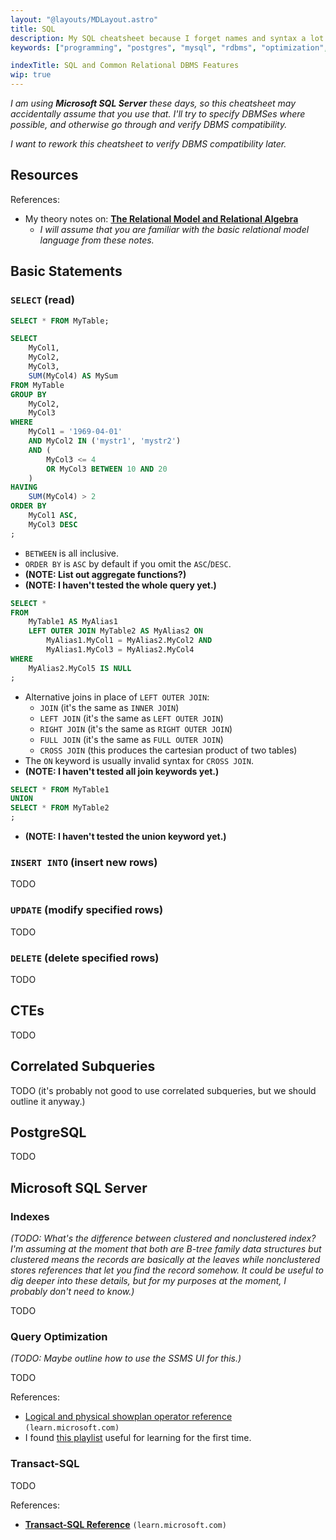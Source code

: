 ```yaml
---
layout: "@layouts/MDLayout.astro"
title: SQL
description: My SQL cheatsheet because I forget names and syntax a lot.
keywords: ["programming", "postgres", "mysql", "rdbms", "optimization", "cheatsheet"]

indexTitle: SQL and Common Relational DBMS Features
wip: true
---
```


*I am using **Microsoft SQL Server** these days, so this cheatsheet may accidentally assume that you use that. I'll try to specify DBMSes where possible, and otherwise go through and verify DBMS compatibility.*

*I want to rework this cheatsheet to verify DBMS compatibility later.*


## Resources

References:

- My theory notes on: [**The Relational Model and Relational Algebra**](/c/notes/databases-relational-model/)
    - *I will assume that you are familiar with the basic relational model language from these notes.*

## Basic Statements

### `SELECT` (read)

```sql
SELECT * FROM MyTable;
```

```sql
SELECT
    MyCol1,
    MyCol2,
    MyCol3,
    SUM(MyCol4) AS MySum
FROM MyTable
GROUP BY
    MyCol2,
    MyCol3
WHERE 
    MyCol1 = '1969-04-01'
    AND MyCol2 IN ('mystr1', 'mystr2')
    AND (
        MyCol3 <= 4
        OR MyCol3 BETWEEN 10 AND 20
    )
HAVING
    SUM(MyCol4) > 2
ORDER BY
    MyCol1 ASC,
    MyCol3 DESC
;
```

- `BETWEEN` is all inclusive.
- `ORDER BY` is `ASC` by default if you omit the `ASC`/`DESC`.
- **(NOTE: List out aggregate functions?)**
- **(NOTE: I haven't tested the whole query yet.)**

```sql
SELECT *
FROM
    MyTable1 AS MyAlias1
    LEFT OUTER JOIN MyTable2 AS MyAlias2 ON
        MyAlias1.MyCol1 = MyAlias2.MyCol2 AND
        MyAlias1.MyCol3 = MyAlias2.MyCol4
WHERE
    MyAlias2.MyCol5 IS NULL
;
```

- Alternative joins in place of `LEFT OUTER JOIN`:
    - `JOIN` (it's the same as `INNER JOIN`)
    - `LEFT JOIN` (it's the same as `LEFT OUTER JOIN`)
    - `RIGHT JOIN` (it's the same as `RIGHT OUTER JOIN`)
    - `FULL JOIN` (it's the same as `FULL OUTER JOIN`)
    - `CROSS JOIN` (this produces the cartesian product of two tables)
- The `ON` keyword is usually invalid syntax for `CROSS JOIN`.
- **(NOTE: I haven't tested all join keywords yet.)**

```sql
SELECT * FROM MyTable1
UNION
SELECT * FROM MyTable2
;
```

- **(NOTE: I haven't tested the union keyword yet.)**

### `INSERT INTO` (insert new rows)

TODO

### `UPDATE` (modify specified rows)

TODO

### `DELETE` (delete specified rows)

TODO

## CTEs

TODO

## Correlated Subqueries

TODO (it's probably not good to use correlated subqueries,  but we should outline it anyway.)

## PostgreSQL

TODO

## Microsoft SQL Server

### Indexes

*(TODO: What's the difference between clustered and nonclustered index? I'm assuming at the moment that both are B-tree family data structures but clustered means the records are basically at the leaves while nonclustered stores references that let you find the record somehow. It could be useful to dig deeper into these details, but for my purposes at the moment, I probably don't need to know.)*

TODO

### Query Optimization

*(TODO: Maybe outline how to use the SSMS UI for this.)*

TODO

References:

- [Logical and physical showplan operator reference](https://learn.microsoft.com/en-us/sql/relational-databases/showplan-logical-and-physical-operators-reference) `(learn.microsoft.com)`
- I found [this playlist](https://www.youtube.com/playlist?list=PL2WDxXzl0Y2BK7JUQ5q5yWdQtrdTuwX5O) useful for learning for the first time.

### Transact-SQL

TODO

References:

- [**Transact-SQL Reference**](https://learn.microsoft.com/en-us/sql/t-sql/language-reference) `(learn.microsoft.com)`

